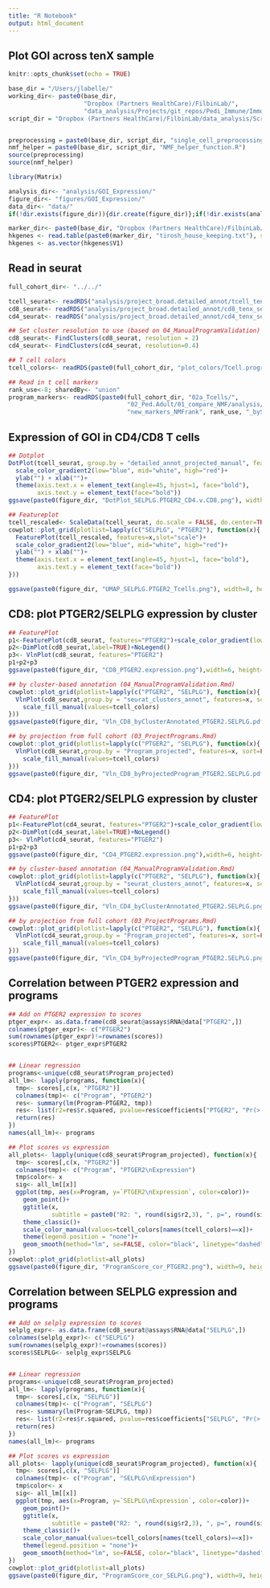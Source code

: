 ```yaml
---
title: "R Notebook"
output: html_document
---
```


## Plot GOI across tenX sample

```r
knitr::opts_chunk$set(echo = TRUE)

base_dir = "/Users/jlabelle/"
working_dir<- paste0(base_dir, 
                     "Dropbox (Partners HealthCare)/FilbinLab/",
                     "data_analysis/Projects/git_repos/Pedi_Immune/ImmuneCellAnalysis/tenX/BT1857/")
script_dir = "Dropbox (Partners HealthCare)/FilbinLab/data_analysis/Scripts/"


preprocessing = paste0(base_dir, script_dir, "single_cell_preprocessing_helper_functions.R")
nmf_helper = paste0(base_dir, script_dir, "NMF_helper_function.R")
source(preprocessing)
source(nmf_helper)

library(Matrix)

analysis_dir<- "analysis/GOI_Expression/"
figure_dir<- "figures/GOI_Expression/"
data_dir<- "data/"
if(!dir.exists(figure_dir)){dir.create(figure_dir)};if(!dir.exists(analysis_dir)){dir.create(analysis_dir)}

marker_dir<- paste0(base_dir, "Dropbox (Partners HealthCare)/FilbinLab/data_analysis/Shared/Marker_genes/")
hkgenes <- read.table(paste0(marker_dir, "tirosh_house_keeping.txt"), skip = 2)
hkgenes <- as.vector(hkgenes$V1)


```


## Read in seurat
```r
full_cohort_dir<- "../../"

tcell_seurat<- readRDS("analysis/project_broad.detailed_annot/tcell_tenx_seurat.Rds")
cd8_seurat<- readRDS("analysis/project_broad.detailed_annot/cd8_tenx_seurat.Rds")
cd4_seurat<- readRDS("analysis/project_broad.detailed_annot/cd4_tenx_seurat.Rds")

## Set cluster resolution to use (based on 04_ManualProgramValidation)
cd8_seurat<- FindClusters(cd8_seurat, resolution = 2)
cd4_seurat<- FindClusters(cd4_seurat, resolution=0.4)

## T cell colors
tcell_colors<- readRDS(paste0(full_cohort_dir, "plot_colors/Tcell.programs_rank8sharedByunion_reAnnot.Rds"))

## Read in t cell markers
rank_use<-8; sharedBy<- "union"
program_markers<- readRDS(paste0(full_cohort_dir, "02a_Tcells/", 
                                 "02_Ped.Adult/01_compare_NMF/analysis/newMarkers_deNovoPed.AdultTcell/",
                                 "new_markers_NMFrank", rank_use, "_bySeurat_sharedBy", sharedBy, "_reAnnot.Rds"))
```

## Expression of GOI in CD4/CD8 T cells
```r
## Dotplot
DotPlot(tcell_seurat, group.by = "detailed_annot_projected_manual", features=c("SELPLG", "PTGER2"), scale=TRUE)+
  scale_color_gradient2(low="blue", mid="white", high="red")+
  ylab("") + xlab("")+
  theme(axis.text.x = element_text(angle=45, hjust=1, face="bold"),
        axis.text.y = element_text(face="bold"))
ggsave(paste0(figure_dir, "DotPlot_SELPLG.PTGER2_CD4.v.CD8.png"), width=4, height=4)

## Featureplot
tcell_rescaled<- ScaleData(tcell_seurat, do.scale = FALSE, do.center=TRUE, features=rownames(tcell_seurat))
cowplot::plot_grid(plotlist=lapply(c("SELPLG", "PTGER2"), function(x){
  FeaturePlot(tcell_rescaled, features=x,slot="scale")+
  scale_color_gradient2(low="blue", mid="white", high="red")+
  ylab("") + xlab("")+
  theme(axis.text.x = element_text(angle=45, hjust=1, face="bold"),
        axis.text.y = element_text(face="bold"))
}))

ggsave(paste0(figure_dir, "UMAP_SELPLG.PTGER2_Tcells.png"), width=8, height=4)
```



## CD8: plot PTGER2/SELPLG expression by cluster
```r
## FeaturePlot
p1<-FeaturePlot(cd8_seurat, features="PTGER2")+scale_color_gradient(low="grey80", high="red")
p2<-DimPlot(cd8_seurat,label=TRUE)+NoLegend()
p3<- VlnPlot(cd8_seurat, features="PTGER2")
p1+p2+p3
ggsave(paste0(figure_dir, "CD8_PTGER2.expression.png"),width=6, height=15)

## by cluster-based annotation (04_ManualProgramValidation.Rmd)
cowplot::plot_grid(plotlist=lapply(c("PTGER2", "SELPLG"), function(x){
  VlnPlot(cd8_seurat,group.by = "seurat_clusters_annot", features=x, sort=FALSE)+NoLegend()+
    scale_fill_manual(values=tcell_colors)
}))
ggsave(paste0(figure_dir, "Vln_CD8_byClusterAnnotated_PTGER2.SELPLG.pdf"), device="pdf", width=8, height=5)

## by projection from full cohort (03_ProjectPrograms.Rmd)
cowplot::plot_grid(plotlist=lapply(c("PTGER2", "SELPLG"), function(x){
  VlnPlot(cd8_seurat,group.by = "Program_projected", features=x, sort=FALSE)+NoLegend()+
    scale_fill_manual(values=tcell_colors)
}))
ggsave(paste0(figure_dir, "Vln_CD8_byProjectedProgram_PTGER2.SELPLG.pdf"), device="pdf", width=8, height=5)

```


## CD4: plot PTGER2/SELPLG expression by cluster
```r
## FeaturePlot
p1<-FeaturePlot(cd4_seurat, features="PTGER2")+scale_color_gradient(low="grey80", high="red")
p2<-DimPlot(cd4_seurat,label=TRUE)+NoLegend()
p3<- VlnPlot(cd4_seurat, features="PTGER2")
p1+p2+p3
ggsave(paste0(figure_dir, "CD4_PTGER2.expression.png"),width=6, height=15)

## by cluster-based annotation (04_ManualProgramValidation.Rmd)
cowplot::plot_grid(plotlist=lapply(c("PTGER2", "SELPLG"), function(x){
  VlnPlot(cd4_seurat,group.by = "seurat_clusters_annot", features=x, sort=FALSE)+NoLegend()+
    scale_fill_manual(values=tcell_colors)
}))
ggsave(paste0(figure_dir, "Vln_CD4_byClusterAnnotated_PTGER2.SELPLG.png"),width=8, height=5)

## by projection from full cohort (03_ProjectPrograms.Rmd)
cowplot::plot_grid(plotlist=lapply(c("PTGER2", "SELPLG"), function(x){
  VlnPlot(cd4_seurat,group.by = "Program_projected", features=x, sort=FALSE)+NoLegend()+
    scale_fill_manual(values=tcell_colors)
}))
ggsave(paste0(figure_dir, "Vln_CD4_byProjectedProgram_PTGER2.SELPLG.png"),width=8, height=5)

```





## Correlation between PTGER2 expression and programs
```r
## Add on PTGER2 expression to scores
ptger_expr<- as.data.frame(cd8_seurat@assays$RNA@data["PTGER2",])
colnames(ptger_expr)<- c("PTGER2")
sum(rownames(ptger_expr)!=rownames(scores))
scores$PTGER2<- ptger_expr$PTGER2


## Linear regression
programs<-unique(cd8_seurat$Program_projected)
all_lm<- lapply(programs, function(x){
  tmp<- scores[,c(x, "PTGER2")]
  colnames(tmp)<- c("Program", "PTGER2")
  res<- summary(lm(Program~PTGER2, tmp))
  res<- list(r2=res$r.squared, pvalue=res$coefficients["PTGER2", "Pr(>|t|)"] )
  return(res)
})
names(all_lm)<- programs

## Plot scores vs expression
all_plots<- lapply(unique(cd8_seurat$Program_projected), function(x){
  tmp<- scores[,c(x, "PTGER2")]
  colnames(tmp)<- c("Program", "PTGER2\nExpression")
  tmp$color<- x
  sig<- all_lm[[x]]
  ggplot(tmp, aes(x=Program, y=`PTGER2\nExpression`, color=color))+
    geom_point()+
    ggtitle(x,
            subtitle = paste0("R2: ", round(sig$r2,3), ", p=", round(sig$pvalue,3)))+
    theme_classic()+
    scale_color_manual(values=tcell_colors[names(tcell_colors)==x])+
    theme(legend.position = "none")+
    geom_smooth(method="lm", se=FALSE, color="black", linetype="dashed")
})
cowplot::plot_grid(plotlist=all_plots)
ggsave(paste0(figure_dir, "ProgramScore_cor_PTGER2.png"), width=9, height=9)
```

## Correlation between SELPLG expression and programs
```r
## Add on selplg expression to scores
selplg_expr<- as.data.frame(cd8_seurat@assays$RNA@data["SELPLG",])
colnames(selplg_expr)<- c("SELPLG")
sum(rownames(selplg_expr)!=rownames(scores))
scores$SELPLG<- selplg_expr$SELPLG


## Linear regression
programs<-unique(cd8_seurat$Program_projected)
all_lm<- lapply(programs, function(x){
  tmp<- scores[,c(x, "SELPLG")]
  colnames(tmp)<- c("Program", "SELPLG")
  res<- summary(lm(Program~SELPLG, tmp))
  res<- list(r2=res$r.squared, pvalue=res$coefficients["SELPLG", "Pr(>|t|)"] )
  return(res)
})
names(all_lm)<- programs

## Plot scores vs expression
all_plots<- lapply(unique(cd8_seurat$Program_projected), function(x){
  tmp<- scores[,c(x, "SELPLG")]
  colnames(tmp)<- c("Program", "SELPLG\nExpression")
  tmp$color<- x
  sig<- all_lm[[x]]
  ggplot(tmp, aes(x=Program, y=`SELPLG\nExpression`, color=color))+
    geom_point()+
    ggtitle(x,
            subtitle = paste0("R2: ", round(sig$r2,3), ", p=", round(sig$pvalue,3)))+
    theme_classic()+
    scale_color_manual(values=tcell_colors[names(tcell_colors)==x])+
    theme(legend.position = "none")+
    geom_smooth(method="lm", se=FALSE, color="black", linetype="dashed")
})
cowplot::plot_grid(plotlist=all_plots)
ggsave(paste0(figure_dir, "ProgramScore_cor_SELPLG.png"), width=9, height=9)
```

